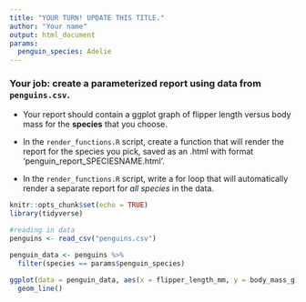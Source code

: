 ```yaml
---
title: "YOUR TURN! UPDATE THIS TITLE."
author: "Your name"
output: html_document
params:
  penguin_species: Adelie
---
```


### Your job: create a parameterized report using data from `penguins.csv`. 
- Your report should contain a ggplot graph of flipper length versus body mass for the **species** that you choose.

- In the `render_functions.R` script, create a function that will render the report for the species you pick, saved as an .html with format 'penguin_report_SPECIESNAME.html'. 

- In the `render_functions.R` script, write a for loop that will automatically render a separate report for *all species* in the data. 



```r
knitr::opts_chunk$set(echo = TRUE)
library(tidyverse)

#reading in data
penguins <- read_csv("penguins.csv")
```

```r
penguin_data <- penguins %>% 
  filter(species == params$penguin_species)

ggplot(data = penguin_data, aes(x = flipper_length_mm, y = body_mass_g)) +
  geom_line()
```

